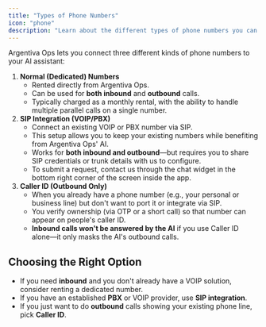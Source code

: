 ```yaml
---
title: "Types of Phone Numbers"
icon: "phone"
description: "Learn about the different types of phone numbers you can use with Argentiva Ops: dedicated numbers, SIP integration, and Caller ID"
---
```


Argentiva Ops lets you connect three different kinds of phone numbers to your AI assistant:

1. **Normal (Dedicated) Numbers**
   - Rented directly from Argentiva Ops.
   - Can be used for **both inbound** and **outbound** calls.
   - Typically charged as a monthly rental, with the ability to handle multiple parallel calls on a single number.
2. **SIP Integration (VOIP/PBX)**
   - Connect an existing VOIP or PBX number via SIP.
   - This setup allows you to keep your existing numbers while benefiting from Argentiva Ops' AI.
   - Works for **both inbound and outbound**—but requires you to share SIP credentials or trunk details with us to configure.
   - To submit a request, contact us through the chat widget in the bottom right corner of the screen inside the app.
3. **Caller ID (Outbound Only)**
   - When you already have a phone number (e.g., your personal or business line) but don't want to port it or integrate via SIP.
   - You verify ownership (via OTP or a short call) so that number can appear on people's caller ID.
   - **Inbound calls won't be answered by the AI** if you use Caller ID alone—it only masks the AI's outbound calls.

## Choosing the Right Option

- If you need **inbound** and you don't already have a VOIP solution, consider renting a dedicated number.
- If you have an established **PBX** or VOIP provider, use **SIP integration**.
- If you just want to do **outbound** calls showing your existing phone line, pick **Caller ID**.